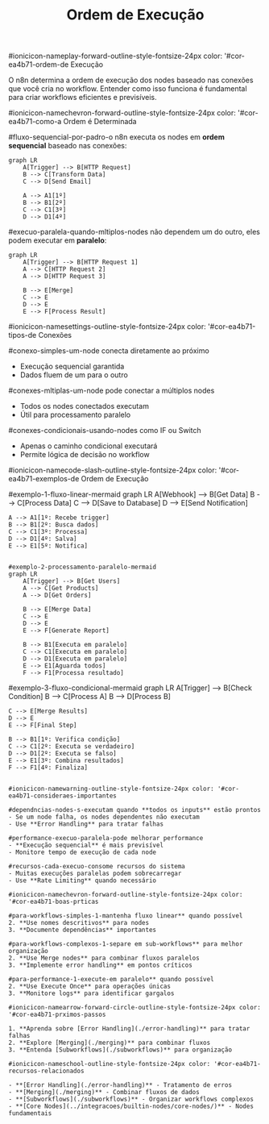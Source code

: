 ﻿---
sidebar_position: 7
title: Ordem de Execução
description: Entenda como o n8n determina a ordem de execução dos nodes
keywords: [n8n, execução, ordem, sequência, workflow, nodes]
---

#ionicicon-nameplay-forward-outline-style-fontsize-24px color: '#cor-ea4b71-ordem-de Execução

O n8n determina a ordem de execução dos nodes baseado nas conexões que você cria no workflow. Entender como isso funciona é fundamental para criar workflows eficientes e previsíveis.

#ionicicon-namechevron-forward-outline-style-fontsize-24px color: '#cor-ea4b71-como-a Ordem é Determinada

#fluxo-sequencial-por-padro-o n8n executa os nodes em **ordem sequencial** baseado nas conexões:

```mermaid
graph LR
    A[Trigger] --> B[HTTP Request]
    B --> C[Transform Data]
    C --> D[Send Email]
    
    A --> A1[1º]
    B --> B1[2º]
    C --> C1[3º]
    D --> D1[4º]
```

#execuo-paralela-quando-mltiplos-nodes não dependem um do outro, eles podem executar em **paralelo**:

```mermaid
graph LR
    A[Trigger] --> B[HTTP Request 1]
    A --> C[HTTP Request 2]
    A --> D[HTTP Request 3]
    
    B --> E[Merge]
    C --> E
    D --> E
    E --> F[Process Result]
```

#ionicicon-namesettings-outline-style-fontsize-24px color: '#cor-ea4b71-tipos-de Conexões

#conexo-simples-um-node conecta diretamente ao próximo
- Execução sequencial garantida
- Dados fluem de um para o outro

#conexes-mltiplas-um-node pode conectar a múltiplos nodes
- Todos os nodes conectados executam
- Útil para processamento paralelo

#conexes-condicionais-usando-nodes como IF ou Switch
- Apenas o caminho condicional executará
- Permite lógica de decisão no workflow

#ionicicon-namecode-slash-outline-style-fontsize-24px color: '#cor-ea4b71-exemplos-de Ordem de Execução

#exemplo-1-fluxo-linear-mermaid
graph LR
    A[Webhook] --> B[Get Data]
    B --> C[Process Data]
    C --> D[Save to Database]
    D --> E[Send Notification]
    
    A --> A1[1º: Recebe trigger]
    B --> B1[2º: Busca dados]
    C --> C1[3º: Processa]
    D --> D1[4º: Salva]
    E --> E1[5º: Notifica]
```

#exemplo-2-processamento-paralelo-mermaid
graph LR
    A[Trigger] --> B[Get Users]
    A --> C[Get Products]
    A --> D[Get Orders]
    
    B --> E[Merge Data]
    C --> E
    D --> E
    E --> F[Generate Report]
    
    B --> B1[Executa em paralelo]
    C --> C1[Executa em paralelo]
    D --> D1[Executa em paralelo]
    E --> E1[Aguarda todos]
    F --> F1[Processa resultado]
```

#exemplo-3-fluxo-condicional-mermaid
graph LR
    A[Trigger] --> B[Check Condition]
    B --> C[Process A]
    B --> D[Process B]
    
    C --> E[Merge Results]
    D --> E
    E --> F[Final Step]
    
    B --> B1[1º: Verifica condição]
    C --> C1[2º: Executa se verdadeiro]
    D --> D1[2º: Executa se falso]
    E --> E1[3º: Combina resultados]
    F --> F1[4º: Finaliza]
```

#ionicicon-namewarning-outline-style-fontsize-24px color: '#cor-ea4b71-consideraes-importantes

#dependncias-nodes-s-executam quando **todos os inputs** estão prontos
- Se um node falha, os nodes dependentes não executam
- Use **Error Handling** para tratar falhas

#performance-execuo-paralela-pode melhorar performance
- **Execução sequencial** é mais previsível
- Monitore tempo de execução de cada node

#recursos-cada-execuo-consome recursos do sistema
- Muitas execuções paralelas podem sobrecarregar
- Use **Rate Limiting** quando necessário

#ionicicon-namechevron-forward-outline-style-fontsize-24px color: '#cor-ea4b71-boas-prticas

#para-workflows-simples-1-mantenha fluxo linear** quando possível
2. **Use nomes descritivos** para nodes
3. **Documente dependências** importantes

#para-workflows-complexos-1-separe em sub-workflows** para melhor organização
2. **Use Merge nodes** para combinar fluxos paralelos
3. **Implemente error handling** em pontos críticos

#para-performance-1-execute-em paralelo** quando possível
2. **Use Execute Once** para operações únicas
3. **Monitore logs** para identificar gargalos

#ionicicon-namearrow-forward-circle-outline-style-fontsize-24px color: '#cor-ea4b71-prximos-passos

1. **Aprenda sobre [Error Handling](./error-handling)** para tratar falhas
2. **Explore [Merging](./merging)** para combinar fluxos
3. **Entenda [Subworkflows](./subworkflows)** para organização

#ionicicon-nameschool-outline-style-fontsize-24px color: '#cor-ea4b71-recursos-relacionados

- **[Error Handling](./error-handling)** - Tratamento de erros
- **[Merging](./merging)** - Combinar fluxos de dados
- **[Subworkflows](./subworkflows)** - Organizar workflows complexos
- **[Core Nodes](../integracoes/builtin-nodes/core-nodes/)** - Nodes fundamentais

